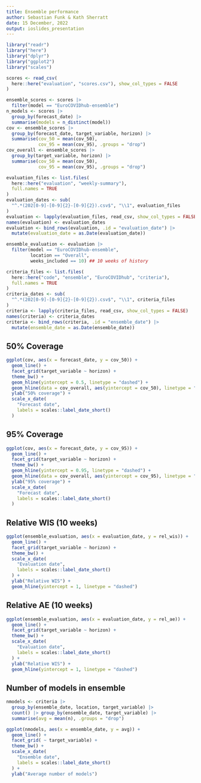 ```yaml
---
title: Ensemble performance
author: Sebastian Funk & Kath Sherratt
date: 15 December, 2022
output: ioslides_presentation
---
```


```r
library("readr")
library("here")
library("dplyr")
library("ggplot2")
library("scales")
```

```r
scores <- read_csv(
  here::here("evaluation", "scores.csv"), show_col_types = FALSE
)

ensemble_scores <- scores |>
  filter(model == "EuroCOVIDhub-ensemble")
n_models <- scores |>
  group_by(forecast_date) |>
  summarise(models = n_distinct(model))
cov <- ensemble_scores |>
  group_by(forecast_date, target_variable, horizon) |>
  summarise(cov_50 = mean(cov_50),
            cov_95 = mean(cov_95), .groups = "drop")
cov_overall <- ensemble_scores |>
  group_by(target_variable, horizon) |>
  summarise(cov_50 = mean(cov_50),
            cov_95 = mean(cov_95), .groups = "drop")

evaluation_files <- list.files(
  here::here("evaluation", "weekly-summary"),
  full.names = TRUE
)
evaluation_dates <- sub(
  "^.*(202[0-9]-[0-9]{2}-[0-9]{2}).csv$", "\\1", evaluation_files
)
evaluation <- lapply(evaluation_files, read_csv, show_col_types = FALSE)
names(evaluation) <- evaluation_dates
evaluation <- bind_rows(evaluation, .id = "evaluation_date") |>
  mutate(evaluation_date = as.Date(evaluation_date))

ensemble_evaluation <- evaluation |>
  filter(model == "EuroCOVIDhub-ensemble",
         location == "Overall",
         weeks_included == 10) ## 10 weeks of history

criteria_files <- list.files(
  here::here("code", "ensemble", "EuroCOVIDhub", "criteria"),
  full.names = TRUE
)
criteria_dates <- sub(
  "^.*(202[0-9]-[0-9]{2}-[0-9]{2}).csv$", "\\1", criteria_files
)
criteria <- lapply(criteria_files, read_csv, show_col_types = FALSE)
names(criteria) <- criteria_dates
criteria <- bind_rows(criteria, .id = "ensemble_date") |>
  mutate(ensemble_date = as.Date(ensemble_date))
```

## 50% Coverage
```r
ggplot(cov, aes(x = forecast_date, y = cov_50)) +
  geom_line() +
  facet_grid(target_variable ~ horizon) +
  theme_bw() +
  geom_hline(yintercept = 0.5, linetype = "dashed") +
  geom_hline(data = cov_overall, aes(yintercept = cov_50), linetype = "dotted") +
  ylab("50% coverage") +
  scale_x_date(
    "Forecast date",
    labels = scales::label_date_short()
  )

```

## 95% Coverage
```r
ggplot(cov, aes(x = forecast_date, y = cov_95)) +
  geom_line() +
  facet_grid(target_variable ~ horizon) +
  theme_bw() +
  geom_hline(yintercept = 0.95, linetype = "dashed") +
  geom_hline(data = cov_overall, aes(yintercept = cov_95), linetype = "dotted") +
  ylab("95% coverage") +
  scale_x_date(
    "Forecast date",
    labels = scales::label_date_short()
  )
```

## Relative WIS (10 weeks)
```r
ggplot(ensemble_evaluation, aes(x = evaluation_date, y = rel_wis)) +
  geom_line() +
  facet_grid(target_variable ~ horizon) +
  theme_bw() +
  scale_x_date(
    "Evaluation date",
    labels = scales::label_date_short()
  ) +
  ylab("Relative WIS") +
  geom_hline(yintercept = 1, linetype = "dashed")
```

## Relative AE (10 weeks)
```r
ggplot(ensemble_evaluation, aes(x = evaluation_date, y = rel_ae)) +
  geom_line() +
  facet_grid(target_variable ~ horizon) +
  theme_bw() +
  scale_x_date(
    "Evaluation date",
    labels = scales::label_date_short()
  ) +
  ylab("Relative WIS") +
  geom_hline(yintercept = 1, linetype = "dashed")
```

## Number of models in ensemble

```r
nmodels <- criteria |>
  group_by(ensemble_date, location, target_variable) |>
  count() |> group_by(ensemble_date, target_variable) |>
  summarise(avg = mean(n), .groups = "drop")

ggplot(nmodels, aes(x = ensemble_date, y = avg)) +
  geom_line() +
  facet_grid( ~ target_variable) +
  theme_bw() +
  scale_x_date(
    "Ensemble date",
    labels = scales::label_date_short()
  ) +
  ylab("Average number of models")
```
